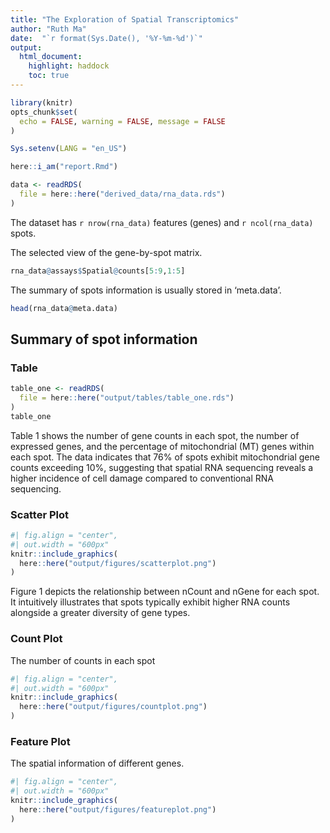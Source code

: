 ```yaml
---
title: "The Exploration of Spatial Transcriptomics"
author: "Ruth Ma"
date:  "`r format(Sys.Date(), '%Y-%m-%d')`"
output:
  html_document:
    highlight: haddock
    toc: true
---
```

```r
library(knitr)
opts_chunk$set(
  echo = FALSE, warning = FALSE, message = FALSE
)
```

```r
Sys.setenv(LANG = "en_US")
```

```r
here::i_am("report.Rmd")
```

```r
data <- readRDS(
  file = here::here("derived_data/rna_data.rds")
)
```

The dataset has `r nrow(rna_data)` features (genes) and `r ncol(rna_data)` spots. 

The selected view of the gene-by-spot matrix.
```r
rna_data@assays$Spatial@counts[5:9,1:5]
```

The summary of spots information is usually stored in 'meta.data'.
```r
head(rna_data@meta.data)
```
## Summary of spot information
### Table

```r
table_one <- readRDS(
  file = here::here("output/tables/table_one.rds")
)
table_one
```
Table 1 shows the number of gene counts in each spot, the number of expressed genes, and the percentage of mitochondrial (MT) genes within each spot. The data indicates that 76% of spots exhibit mitochondrial gene counts exceeding 10%, suggesting that spatial RNA sequencing reveals a higher incidence of cell damage compared to conventional RNA sequencing.

### Scatter Plot
```r
#| fig.align = "center",
#| out.width = "600px"
knitr::include_graphics(
  here::here("output/figures/scatterplot.png")
)
```
Figure 1 depicts the relationship between nCount and nGene for each spot. It intuitively illustrates that spots typically exhibit higher RNA counts alongside a greater diversity of gene types.


### Count Plot
The number of counts in each spot
```r
#| fig.align = "center",
#| out.width = "600px"
knitr::include_graphics(
  here::here("output/figures/countplot.png")
)
```

### Feature Plot
The spatial information of different genes.
```r
#| fig.align = "center",
#| out.width = "600px"
knitr::include_graphics(
  here::here("output/figures/featureplot.png")
)
```